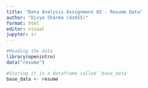 ```yaml
---
title: "Data Analysis Assignment 02 - Resume Data"
author: "Divya Sharma (ds655)"
format: html
editor: visual
jupyter: ir
---
```


```r
#Reading the data
library(openintro)
data("resume")

#Storing it in a dataframe called 'base_data'
base_data <- resume
```
